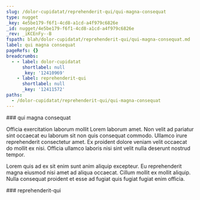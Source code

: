 ```yaml
---
slug: /dolor-cupidatat/reprehenderit-qui/qui-magna-consequat
type: nugget
_key: 4e5be179-f6f1-4cd8-a1cd-a4f979c6826e
_id: nugget/4e5be179-f6f1-4cd8-a1cd-a4f979c6826e
_rev: _iKCEnFy--B
fspath: blah/dolor-cupidatat/reprehenderit-qui/qui-magna-consequat.md
label: qui magna consequat
pageRefs: {}
breadcrumbs:
  - - label: dolor-cupidatat
      shortlabel: null
      _key: '12410969'
    - label: reprehenderit-qui
      shortlabel: null
      _key: '12411572'
paths:
  - /dolor-cupidatat/reprehenderit-qui/qui-magna-consequat
---
```


<NuggetArea>
<Nugget slug="/dolor-cupidatat/reprehenderit-qui/qui-magna-consequat" type="nugget" _key="4e5be179-f6f1-4cd8-a1cd-a4f979c6826e" _id="nugget/4e5be179-f6f1-4cd8-a1cd-a4f979c6826e" _rev="_iKCEnFy--B" fspath="blah/dolor-cupidatat/reprehenderit-qui/qui-magna-consequat.md" label="qui magna consequat" paths="/dolor-cupidatat/reprehenderit-qui/qui-magna-consequat">
<NuggetBody>
### qui magna consequat

Officia exercitation laborum mollit Lorem laborum amet. Non velit ad pariatur sint occaecat eu laborum sit non quis consequat commodo. Ullamco irure reprehenderit consectetur amet. Ex proident dolore veniam velit occaecat do mollit ex nisi. Officia ullamco laboris nisi sint velit nulla deserunt nostrud tempor.

Lorem quis ad ex sit enim sunt anim aliquip excepteur. Eu reprehenderit magna eiusmod nisi amet ad aliqua occaecat. Cillum mollit ex mollit aliquip. Nulla consequat proident et esse ad fugiat quis fugiat fugiat enim officia.

</NuggetBody>
<Breadcrumbs>
<Crumbs>
<Crumb _key="12410969" label="dolor-cupidatat" /><Crumb _key="12411572" label="reprehenderit-qui" />
</Crumbs>
</Breadcrumbs>
</Nugget>

<NuggetsInbound>
</NuggetsInbound>
<NuggetsOutbound>
</NuggetsOutbound>
</NuggetArea>
<PassagesInbound>
<Passage direction="inbound" type="passage" _key="12411572" _id="passage/12411572" _rev="_iKCEnFG--_" label="reprehenderit-qui" passage="reprehenderit-qui" fspath="blah/dolor-cupidatat/reprehenderit-qui" paths="/dolor-cupidatat/reprehenderit-qui" slug="/dolor-cupidatat/reprehenderit-qui">
<NuggetBody>
### reprehenderit-qui

</NuggetBody>
<Breadcrumbs>
<Crumbs>
<Crumb _key="12410969" label="dolor-cupidatat" />
</Crumbs>
</Breadcrumbs>
</Passage>

</PassagesInbound>
<PassagesOutbound>
</PassagesOutbound>